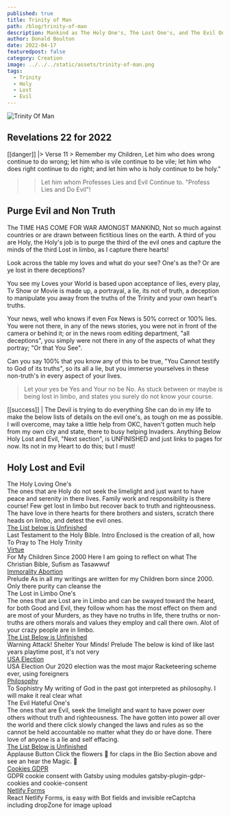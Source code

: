 ```yaml
---
published: true
title: Trinity of Man
path: /blog/trinity-of-man
description: Mankind as The Holy One's, The Lost One's, and The Evil One's. We will learn to discriminate and Purge our Lives Of the Evil One's.
author: Donald Boulton
date: 2022-04-17
featuredpost: false
category: Creation
image: ../../../static/assets/trinity-of-man.png
tags:
  - Trinity
  - Holy
  - Lost
  - Evil
---
```


![Trinity Of Man](../../../static/assets/trinity-of-man.png)

## Revelations 22 for 2022

[[danger]]
|> Verse 11 > Remember my Children, Let him who does wrong continue to do wrong; let him who is vile continue to be vile; let him who does right continue to do right; and let him who is holy continue to be holy."

> > Let him whom Professes Lies and Evil Continue to. "Profess Lies and Do Evil"!

## Purge Evil and Non Truth

<Callout variant='info'>

The TIME HAS COME FOR WAR AMONGST MANKIND, Not so much against countries or are drawn between fictitious lines on the earth. A third of you are Holy, the Holy's job is to purge the third of the evil ones and capture the minds of the third Lost in limbo, as I capture there hearts!

Look across the table my loves and what do your see? One's as the? Or are ye lost in there deceptions?

You see my Loves your World is based upon acceptance of lies, every play, Tv Show or Movie is made up, a portrayal, a lie, its not of truth, a deception to manipulate you away from the truths of the Trinity and your own heart's truths.

Your news, well who knows if even Fox News is 50% correct or 100% lies. You were not there, in any of the news stories, you were not in front of the camera or behind it; or in the news room editing department, "all deceptions", you simply were not there in any of the aspects of what they portray; "Or that You See".

Can you say 100% that you know any of this to be true, "You Cannot testify to God of its truths", so its all a lie, but you immerse yourselves in these non-truth's in every aspect of your lives.

> Let your yes be Yes and Your no be No. As stuck between or maybe is being lost in limbo, and states you surely do not know your course.

</Callout>

[[success]]
| The Devil is trying to do everything She can do in my life to make the below lists of details on the evil one's, as tough on me as possible. I will overcome, may take a little help from OKC, haven't gotten much help from my own city and state, there to busy helping Invaders. Anything Below Holy Lost and Evil, "Next section", is UNFINISHED and just links to pages for now. Its not in my Heart to do this; but I must!

## Holy Lost and Evil

<ListGrid>
  <List variant="unordered">
    <span className="place-content-center ml-6 text-center mb-1 text-lg transition duration-300 underline underline-offset-2 decoration-wavy decoration-fuchsia-600">
      The Holy Loving One's
    </span>
    <div>
      The ones that are Holy do not seek the limelight and just want to have peace and serenity in there lives. Family
      work and responsibility is there course! Few get lost in limbo but recover back to truth and righteousness. The
      have love in there hearts for there brothers and sisters, scratch there heads on limbo, and detest the evil ones.
    </div>
    <WavyHr />
    <ListItem>
      <div>
        <A href="/blog/creation-of-all">
          <span className="text-fuchsia-500 hover:text-fuchsia-600">The List below is Unfinished</span>
        </A>
        <div>
          Last Testament to the Holy Bible. Intro Enclosed is the creation of all, how To Pray to The Holy Trinity
        </div>
      </div>
    </ListItem>
    <ListItem>
      <div>
        <A href="/blog/virtue">
          <span className="text-fuchsia-500 hover:text-fuchsia-600">Virtue</span>
        </A>
        <div>For My Children Since 2000 Here I am going to reflect on what The Christian Bible, Sufism as Tasawwuf</div>
      </div>
    </ListItem>
    <ListItem>
      <div>
        <A href="/blog/immorality-abortion">
          <span className="text-fuchsia-500 hover:text-fuchsia-600">Immorality Abortion</span>
        </A>
        <div>
          Prelude As in all my writings are written for my Children born since 2000. Only there purity can cleanse the
        </div>
      </div>
    </ListItem>
  </List>
  <List variant="unordered">
    <span className="place-content-center ml-6 text-center mb-1 text-lg transition duration-300 underline underline-offset-2 decoration-wavy decoration-fuchsia-600">
      The Lost in Limbo One's
    </span>
    <div>
      The ones that are Lost are in Limbo and can be swayed toward the heard, for both Good and Evil, they follow whom
      has the most effect on them and are most of your Murders, as they have no truths in life, there truths or
      non-truths are others morals and values they employ and call there own. Alot of your crazy people are in limbo.
    </div>
    <WavyHr />
    <ListItem>
      <div>
        <A href="/blog/cyber-attack">
          <span className="text-fuchsia-500 hover:text-fuchsia-600">The List Below is Unfinished</span>
        </A>
        <div>
          Warning Attack! Shelter Your Minds! Prelude The below is kind of like last years playtime post, it's not very
        </div>
      </div>
    </ListItem>
    <ListItem>
      <div>
        <A href="/blog/usa-election">
          <span className="text-fuchsia-500 hover:text-fuchsia-600">USA Election</span>
        </A>
        <div>USA Election Our 2020 election was the most major Racketeering scheme ever, using foreigners</div>
      </div>
    </ListItem>
    <ListItem>
      <div>
        <A href="/blog/philosophy">
          <span className="text-fuchsia-500 hover:text-fuchsia-600">Philosophy</span>
        </A>
        <div>
          To Sophistry My writing of God in the past got interpreted as philosophy. I will make it real clear what
        </div>
      </div>
    </ListItem>
  </List>
  <List variant="unordered">
    <span className="place-content-center ml-6 text-center mb-1 text-lg transition duration-300 underline underline-offset-2 decoration-wavy decoration-fuchsia-600">
      The Evil Hateful One's
    </span>
    <div>
      The ones that are Evil, seek the limelight and want to have power over others without truth and righteousness. The
      have gotten into power all over the world and there click slowly changed the laws and rules as so the cannot be
      held accountable no matter what they do or have done. There love of anyone is a lie and self effacing.
    </div>
    <WavyHr />
    <ListItem>
      <div>
        <A href="/blog/applause-use-sound-confetti">
          <span className="text-fuchsia-500 hover:text-fuchsia-600">The List Below is Unfinished</span>
        </A>
        <div>Applause Button Click the flowers 🎉 for claps in the Bio Section above and see an hear the Magic. 🤟</div>
      </div>
    </ListItem>
    <ListItem>
      <div>
        <A href="/blog/cookies">
          <span className="text-fuchsia-500 hover:text-fuchsia-600">Cookies GDPR</span>
        </A>
        <div>GDPR cookie consent with Gatsby using modules gatsby-plugin-gdpr-cookies and cookie-consent</div>
      </div>
    </ListItem>
    <ListItem>
      <div>
        <A href="/blog/react-netlify-forms">
          <span className="text-fuchsia-500 hover:text-fuchsia-600">Netlify Forms</span>
        </A>
        <div>
          React Netlify Forms, is easy with Bot fields and invisible reCaptcha including dropZone for image upload
        </div>
      </div>
    </ListItem>
  </List>
</ListGrid>

<WavyHr className="mt-1 mb-1 text-fuchsia-600" />
